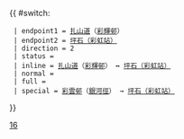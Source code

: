 {{ #switch: {{{format|}}}
  | endpoint1 = [[扎山道]]（[[彩輝邨]]）
  | endpoint2 = [[坪石公共運輸交匯處|坪石（彩虹站）]]
  | direction = 2
  | status = 
  | inline = [[扎山道]]（[[彩輝邨]]） ↔ [[坪石公共運輸交匯處|坪石（彩虹站）]]
  | normal =
  | full =
  | special = [[彩雲邨]]（[[銀河徑]]） → [[坪石公共運輸交匯處|坪石（彩虹站）]]
}}<noinclude>[[Category:九龍專線小巴路線模板|16]]</noinclude>